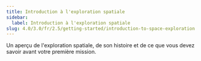 ```yaml
---
title: Introduction à l'exploration spatiale
sidebar:
  label: Introduction à l'exploration spatiale
slug: 4.0/3.0/fr/2.5/getting-started/introduction-to-space-exploration
---
```


Un aperçu de l'exploration spatiale, de son histoire et de ce que vous devez savoir avant votre première mission.
